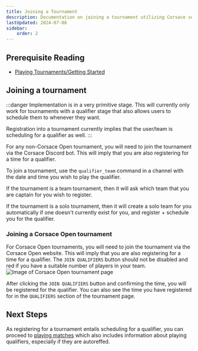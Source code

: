 ```yaml
---
title: Joining a Tournament
description: Documentation on joining a tournament utilizing Corsace services.
lastUpdated: 2024-07-08
sidebar:
    order: 2
---
```


## Prerequisite Reading

* [Playing Tournaments/Getting Started](../)

## Joining a tournament
:::danger
Implementation is in a very primitive stage. This will currently only work for tournaments with a qualifier stage that also allows users to schedule them to whenever they want.

Registration into a tournament currently implies that the user/team is scheduling for a qualifier as well. 
:::

For any non-Corsace Open tournament, you will need to join the tournament via the Corsace Discord bot. This will imply that you are also registering for a time for a qualifier.

To join a tournament, use the `qualifier_team` command in a channel with the date and time you wish to play the qualifier.

If the tournament is a team tournament, then it will ask which team that you are captain for you wish to register. 

If the tournament is a solo tournament, then it will create a solo team for you automatically if one doesn't currently exist for you, and register + schedule you for the qualifier.

### Joining a Corsace Open tournament
For Corsace Open tournaments, you will need to join the tournament via the Corsace Open website. This will imply that you are also registering for a time for a qualifier. The `JOIN QUALIFIERS` button should not be disabled and red if you have a suitable number of players in your team.
![Image of Corsace Open tournament page](../../../../images/tournament_play/joining_qualifier.png)

After clicking the `JOIN QUALIFIERS` button and confirming the time, you will be registered for the qualifier. You can also see the time you have registered for in the `QUALIFIERS` section of the tournament page.

## Next Steps
As registering for a tournament entails scheduling for a qualifier, you can proceed to [playing matches](./playing-matches) which also includes information about playing qualifiers, especially if they are autoreffed.